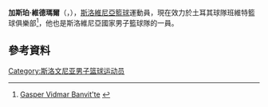 {{noteTA
|1=zh-cn:加什帕尔;zh-hk:加斯珀;
|2=zh-cn:维德马尔;zh-hk:維德瑪爾;
}}
'''加斯珀·維德瑪爾'''（{{lang-sl|'''Gašper Vidmar'''}}，{{bd|1987年|9月14日}}），[[斯洛維尼亞|斯洛維尼亞]][[籃球|籃球]]運動員，現在效力於土耳其球隊班維特籃球俱樂部<ref>[http://www.banvitbasketbol.com/haber-detay/2843/gasper-vidmar-banvit-te Gasper Vidmar Banvit'te] {{Wayback|url=http://www.banvitbasketbol.com/haber-detay/2843/gasper-vidmar-banvit-te |date=20150716192107 }} {{tr icon}}</ref>，他也是斯洛維尼亞國家男子籃球隊的一員。

== 參考資料 ==
{{Reflist}}

{{Authority control}}
{{DEFAULTSORT:Vidmar, Gašper}}
[[Category:斯洛文尼亚男子篮球运动员|Category:斯洛文尼亚男子篮球运动员]]